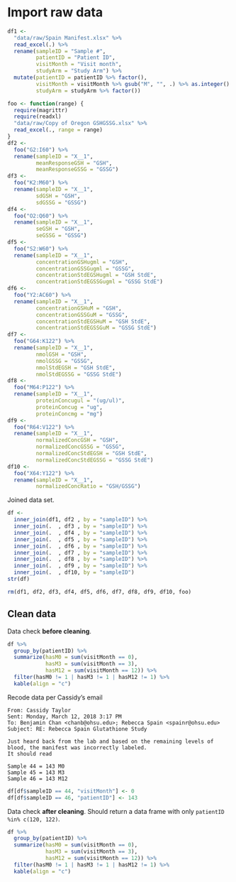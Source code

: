 # Import raw data

```r
df1 <-
  "data/raw/Spain Manifest.xlsx" %>% 
  read_excel(.) %>% 
  rename(sampleID = "Sample #",
         patientID = "Patient ID",
         visitMonth = "Visit month",
         studyArm = "Study Arm") %>% 
  mutate(patientID = patientID %>% factor(),
         visitMonth = visitMonth %>% gsub("M", "", .) %>% as.integer() %>% factor(),
         studyArm = studyArm %>% factor())
```

```r
foo <- function(range) {
  require(magrittr)
  require(readxl)
  "data/raw/Copy of Oregon GSHGSSG.xlsx" %>% 
  read_excel(., range = range)
}
df2 <-
  foo("G2:I60") %>% 
  rename(sampleID = "X__1",
         meanResponseGSH = "GSH",
         meanResponseGSSG = "GSSG")
df3 <-
  foo("K2:M60") %>% 
  rename(sampleID = "X__1",
         sdGSH = "GSH",
         sdGSSG = "GSSG")
df4 <-
  foo("O2:Q60") %>% 
  rename(sampleID = "X__1",
         seGSH = "GSH",
         seGSSG = "GSSG")
df5 <-
  foo("S2:W60") %>% 
  rename(sampleID = "X__1",
         concentrationGSHugml = "GSH",
         concentrationGSSGugml = "GSSG",
         concentrationStdEGSHugml = "GSH StdE",
         concentrationStdEGSSGugml = "GSSG StdE")
df6 <-
  foo("Y2:AC60") %>% 
  rename(sampleID = "X__1",
         concentrationGSHuM = "GSH",
         concentrationGSSGuM = "GSSG",
         concentrationStdEGSHuM = "GSH StdE",
         concentrationStdEGSSGuM = "GSSG StdE")
df7 <-
  foo("G64:K122") %>% 
  rename(sampleID = "X__1",
         nmolGSH = "GSH",
         nmolGSSG = "GSSG",
         nmolStdEGSH = "GSH StdE",
         nmolStdEGSSG = "GSSG StdE")
df8 <-
  foo("M64:P122") %>% 
  rename(sampleID = "X__1",
         proteinConcugul = "(ug/ul)",
         proteinConcug = "ug",
         proteinConcmg = "mg")
df9 <-
  foo("R64:V122") %>% 
  rename(sampleID = "X__1",
         normalizedConcGSH = "GSH",
         normalizedConcGSSG = "GSSG",
         normalizedConcStdEGSH = "GSH StdE",
         normalizedConcStdEGSSG = "GSSG StdE")
df10 <-
  foo("X64:Y122") %>% 
  rename(sampleID = "X__1",
         normalizedConcRatio = "GSH/GSSG")
```

Joined data set.

```r
df <-
  inner_join(df1, df2 , by = "sampleID") %>% 
  inner_join(.  , df3 , by = "sampleID") %>% 
  inner_join(.  , df4 , by = "sampleID") %>% 
  inner_join(.  , df5 , by = "sampleID") %>% 
  inner_join(.  , df6 , by = "sampleID") %>% 
  inner_join(.  , df7 , by = "sampleID") %>% 
  inner_join(.  , df8 , by = "sampleID") %>% 
  inner_join(.  , df9 , by = "sampleID") %>% 
  inner_join(.  , df10, by = "sampleID")
str(df)
```

```r
rm(df1, df2, df3, df4, df5, df6, df7, df8, df9, df10, foo)
```


## Clean data

Data check **before cleaning**.

```r
df %>% 
  group_by(patientID) %>% 
  summarize(hasM0 = sum(visitMonth == 0),
            hasM3 = sum(visitMonth == 3),
            hasM12 = sum(visitMonth == 12)) %>% 
  filter(hasM0 != 1 | hasM3 != 1 | hasM12 != 1) %>% 
  kable(align = "c")
```

Recode data per Cassidy's email

```
From: Cassidy Taylor  
Sent: Monday, March 12, 2018 3:17 PM  
To: Benjamin Chan <chanb@ohsu.edu>; Rebecca Spain <spainr@ohsu.edu>  
Subject: RE: Rebecca Spain Glutathione Study  

Just heard back from the lab and based on the remaining levels of blood, the manifest was incorrectly labeled.
It should read

Sample 44 = 143 M0
Sample 45 = 143 M3
Sample 46 = 143 M12
```

```r
df[df$sampleID == 44, "visitMonth"] <- 0
df[df$sampleID == 46, "patientID"] <- 143
```

Data check **after cleaning**.
Should return a data frame with only `patientID %in% c(120, 122)`.

```r
df %>% 
  group_by(patientID) %>% 
  summarize(hasM0 = sum(visitMonth == 0),
            hasM3 = sum(visitMonth == 3),
            hasM12 = sum(visitMonth == 12)) %>% 
  filter(hasM0 != 1 | hasM3 != 1 | hasM12 != 1) %>% 
  kable(align = "c")
```
